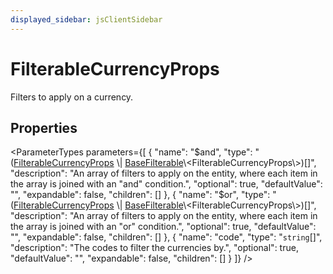 ```yaml
---
displayed_sidebar: jsClientSidebar
---
```



# FilterableCurrencyProps

Filters to apply on a currency.

## Properties

<ParameterTypes parameters={[
  {
    "name": "$and",
    "type": "([FilterableCurrencyProps](internal.internal-1.PricingTypes.FilterableCurrencyProps.mdx) \\| [BaseFilterable](../../DAL/interfaces/internal.internal-1.DAL.BaseFilterable.mdx)\\&#60;FilterableCurrencyProps\\&#62;)[]",
    "description": "An array of filters to apply on the entity, where each item in the array is joined with an \"and\" condition.",
    "optional": true,
    "defaultValue": "",
    "expandable": false,
    "children": []
  },
  {
    "name": "$or",
    "type": "([FilterableCurrencyProps](internal.internal-1.PricingTypes.FilterableCurrencyProps.mdx) \\| [BaseFilterable](../../DAL/interfaces/internal.internal-1.DAL.BaseFilterable.mdx)\\&#60;FilterableCurrencyProps\\&#62;)[]",
    "description": "An array of filters to apply on the entity, where each item in the array is joined with an \"or\" condition.",
    "optional": true,
    "defaultValue": "",
    "expandable": false,
    "children": []
  },
  {
    "name": "code",
    "type": "`string`[]",
    "description": "The codes to filter the currencies by.",
    "optional": true,
    "defaultValue": "",
    "expandable": false,
    "children": []
  }
]} />

